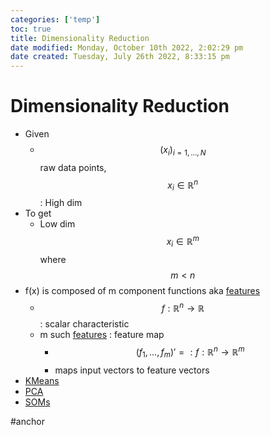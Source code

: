 ```yaml
---
categories: ['temp']
toc: true
title: Dimensionality Reduction
date modified: Monday, October 10th 2022, 2:02:29 pm
date created: Tuesday, July 26th 2022, 8:33:15 pm
---
```


# Dimensionality Reduction
- Given
	- $$(x_i)_{i = 1, …,N}$$ raw data points, $$x_i \in \mathbb{R}^n$$ : High dim
- To get
	- Low dim $$x_i \in \mathbb{R}^m$$ where $$m <n$$
- f(x) is composed of m component functions aka [features](Features.qmd)
	- $$f: \mathbb{R}^n \rightarrow \mathbb{R}$$ : scalar characteristic
	- m such [features](Features.qmd) : feature map
		- $$(f_1 , …, f_m)' =: f : \mathbb{R}^n \rightarrow \mathbb{R}^m$$
		- maps input vectors to feature vectors
- [KMeans](KMeans.qmd)
- [PCA](PCA.qmd)
- [SOMs](SOMs.qmd)

#anchor



